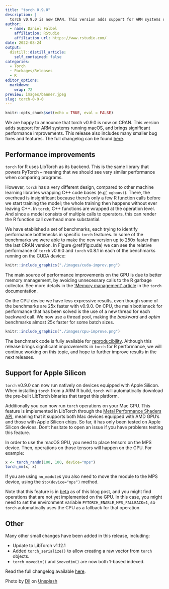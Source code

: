 ```yaml
---
title: "torch 0.9.0"
description: |
  torch v0.9.0 is now CRAN. This version adds support for ARM systems running macOS and has significant improvements on performance.
author:
  - name: Daniel Falbel
    affiliation: RStudio
    affiliation_url: https://www.rstudio.com/
date: 2022-08-24
output:
  distill::distill_article:
    self_contained: false
categories:
  - Torch
  - Packages/Releases
  - R
editor_options: 
  markdown: 
    wrap: 72
preview: images/banner.jpeg
slug: torch-0-9-0
---
```


```r
knitr::opts_chunk$set(echo = TRUE, eval = FALSE)
```

We are happy to announce that torch v0.9.0 is now on CRAN. This version adds support for ARM systems running macOS, and brings significant performance improvements. This release also includes many smaller bug fixes and features. The full changelog can be found [here](https://torch.mlverse.org/docs/news/index.html#torch-080).

## Performance improvements

`torch` for R uses LibTorch as its backend. This is the same library that powers PyTorch -- meaning that we should see very similar performance when
comparing programs. 

However, `torch` has a very different design, compared to other machine learning libraries wrapping C++ code bases (e.g', `xgboost`). There, the overhead is insignificant because there's only a few R function calls before we start training the model; the whole training then happens without ever leaving C++. In `torch`, C++ functions are wrapped at the operation level. And since a model consists of multiple calls to operators, this can render the R function call overhead more substantial.

We have etablished a set of benchmarks, each trying to identify performance bottlenecks in specific `torch` features. In some of the benchmarks we were able to make the new version up to 250x faster than the last CRAN version. In Figure \@ref(fig:cuda) we can see the relative performance of `torch` v0.9.0 and `torch` v0.8.1 in each of the benchmarks running on the CUDA device:

```r
knitr::include_graphics("./images/cuda-improv.png")
```

The main source of performance improvements on the GPU is due to better memory
management, by avoiding unnecessary calls to the R garbage collector. See more details in
the ['Memory management' article](https://torch.mlverse.org/docs/articles/memory-management.html) in the `torch` documentation.

On the CPU device we have less expressive results, even though some of the benchmarks 
are 25x faster with v0.9.0. On CPU, the main bottleneck for performance that has been
solved is the use of a new thread for each backward call. We now use a thread pool, making the _backward_ and _optim_ benchmarks almost 25x faster for some batch sizes.

```r
knitr::include_graphics("./images/cpu-improve.png")
```

The benchmark code is fully available for [reproducibility](https://github.com/mlverse/bench-torch). Although this release brings
significant improvements in `torch` for R performance, we will continue working on this topic, and hope to further improve results in the next releases. 

## Support for Apple Silicon

`torch` v0.9.0 can now run natively on devices equipped with Apple Silicon. When
installing `torch` from a ARM R build, `torch` will automatically download the pre-built
LibTorch binaries that target this platform. 

Additionally you can now run `torch` operations on your Mac GPU. This feature is
implemented in LibTorch through the [Metal Performance Shaders API](https://developer.apple.com/documentation/metalperformanceshaders), meaning that it
supports both Mac devices equipped with AMD GPU's and those with Apple Silicon chips. So far, it
has only been tested on Apple Silicon devices. Don't hesitate to open an issue if you
have problems testing this feature.

In order to use the macOS GPU, you need to place tensors on the MPS device. Then,
operations on those tensors will happen on the GPU. For example:

```r
x <- torch_randn(100, 100, device="mps")
torch_mm(x, x)
```

If you are using `nn_module`s you also need to move the module to the MPS device,
using the `$to(device="mps")` method.

Note that this feature is in [beta](https://pytorch.org/blog/introducing-accelerated-pytorch-training-on-mac/) as
of this blog post, and you might find operations that are not yet implemented on the
GPU. In this case, you might need to set the environment variable `PYTORCH_ENABLE_MPS_FALLBACK=1`, so `torch` automatically uses the CPU as a fallback for
that operation.

## Other

Many other small changes have been added in this release, including:

- Update to LibTorch v1.12.1
- Added `torch_serialize()` to allow creating a raw vector from `torch` objects.
- `torch_movedim()` and `$movedim()` are now both 1-based indexed.

Read the full changelog available [here](https://torch.mlverse.org/docs/news/index.html).




Photo by <a href="https://unsplash.com/@visualsbydil?utm_source=unsplash&utm_medium=referral&utm_content=creditCopyText">Dil</a> on <a href="https://unsplash.com/s/photos/light-bulb?utm_source=unsplash&utm_medium=referral&utm_content=creditCopyText">Unsplash</a>